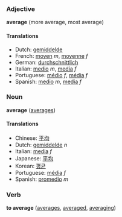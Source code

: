 ===Adjective===
'''average''' (more average, most average)

====Translations====
*Dutch: [[gemiddelde]]
*French: [[moyen]] ''m'', [[moyenne]] ''f''
*German: [[durchschnittlich]]
*Italian: [[medio]] ''m'', [[media]] ''f''
*Portuguese: [[médio]] ''f'', [[média]] ''f''
*Spanish: [[medio]] ''m'', [[media]] ''f''

===Noun===
'''average''' ([[averages]])

====Translations====
*Chinese: [[平均]]
*Dutch: [[gemiddelde]] ''n''
*Italian: [[media]] ''f''
*Japanese: [[平均]]
*Korean: [[평균]]
*Portuguese: [[média]] ''f''
*Spanish: [[promedio]] ''m''

===Verb===
'''to average''' ([[averages]], [[averaged]], [[averaging]])